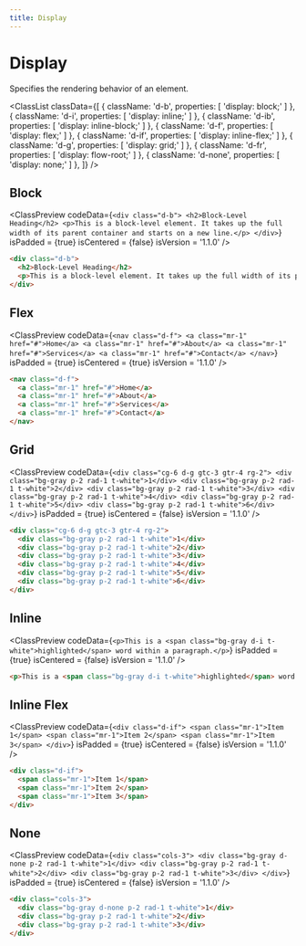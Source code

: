 ```yaml
---
title: Display
---
```



# Display

Specifies the rendering behavior of an element.

<ClassList
  classData={[
    {
      className: 'd-b',
      properties: [
        'display: block;'
      ]
    },
    {
      className: 'd-i',
      properties: [
        'display: inline;'
      ]
    },
    {
      className: 'd-ib',
      properties: [
        'display: inline-block;'
      ]
    },
    {
      className: 'd-f',
      properties: [
        'display: flex;'
      ]
    },
    {
      className: 'd-if',
      properties: [
        'display: inline-flex;'
      ]
    },
    {
      className: 'd-g',
      properties: [
        'display: grid;'
      ]
    },
    {
      className: 'd-fr',
      properties: [
        'display: flow-root;'
      ]
    },
    {
      className: 'd-none',
      properties: [
        'display: none;'
      ]
    },
  ]}
/>

## Block

<ClassPreview
  codeData={`
    <div class="d-b">
      <h2>Block-Level Heading</h2>
      <p>This is a block-level element. It takes up the full width of its parent container and starts on a new line.</p>
    </div>
  `}
  isPadded = {true}
  isCentered = {false}
  isVersion = '1.1.0'
/>

```html
<div class="d-b">
  <h2>Block-Level Heading</h2>
  <p>This is a block-level element. It takes up the full width of its parent container and starts on a new line.</p>
</div>
```

## Flex

<ClassPreview
  codeData={`
    <nav class="d-f">
      <a class="mr-1" href="#">Home</a>
      <a class="mr-1" href="#">About</a>
      <a class="mr-1" href="#">Services</a>
      <a class="mr-1" href="#">Contact</a>
    </nav>
  `}
  isPadded = {true}
  isCentered = {true}
  isVersion = '1.1.0'
/>

```html
<nav class="d-f">
  <a class="mr-1" href="#">Home</a>
  <a class="mr-1" href="#">About</a>
  <a class="mr-1" href="#">Services</a>
  <a class="mr-1" href="#">Contact</a>
</nav>
```

## Grid

<ClassPreview
  codeData={`
    <div class="cg-6 d-g gtc-3 gtr-4 rg-2">
      <div class="bg-gray p-2 rad-1 t-white">1</div>
      <div class="bg-gray p-2 rad-1 t-white">2</div>
      <div class="bg-gray p-2 rad-1 t-white">3</div>
      <div class="bg-gray p-2 rad-1 t-white">4</div>
      <div class="bg-gray p-2 rad-1 t-white">5</div>
      <div class="bg-gray p-2 rad-1 t-white">6</div>
    </div>
  `}
  isPadded = {true}
  isCentered = {false}
  isVersion = '1.1.0'
/>

```html
<div class="cg-6 d-g gtc-3 gtr-4 rg-2">
  <div class="bg-gray p-2 rad-1 t-white">1</div>
  <div class="bg-gray p-2 rad-1 t-white">2</div>
  <div class="bg-gray p-2 rad-1 t-white">3</div>
  <div class="bg-gray p-2 rad-1 t-white">4</div>
  <div class="bg-gray p-2 rad-1 t-white">5</div>
  <div class="bg-gray p-2 rad-1 t-white">6</div>
</div>
```

## Inline

<ClassPreview
  codeData={`
    <p>This is a <span class="bg-gray d-i t-white">highlighted</span> word within a paragraph.</p>
  `}
  isPadded = {true}
  isCentered = {false}
  isVersion = '1.1.0'
/>

```html
<p>This is a <span class="bg-gray d-i t-white">highlighted</span> word within a paragraph.</p>
```

## Inline Flex

<ClassPreview
  codeData={`
    <div class="d-if">
      <span class="mr-1">Item 1</span>
      <span class="mr-1">Item 2</span>
      <span class="mr-1">Item 3</span>
    </div>
  `}
  isPadded = {true}
  isCentered = {false}
  isVersion = '1.1.0'
/>

```html
<div class="d-if">
  <span class="mr-1">Item 1</span>
  <span class="mr-1">Item 2</span>
  <span class="mr-1">Item 3</span>
</div>
```

## None

<ClassPreview
  codeData={`
    <div class="cols-3">
      <div class="bg-gray d-none p-2 rad-1 t-white">1</div>
      <div class="bg-gray p-2 rad-1 t-white">2</div>
      <div class="bg-gray p-2 rad-1 t-white">3</div>
    </div>
  `}
  isPadded = {true}
  isCentered = {false}
  isVersion = '1.1.0'
/>

```html
<div class="cols-3">
  <div class="bg-gray d-none p-2 rad-1 t-white">1</div>
  <div class="bg-gray p-2 rad-1 t-white">2</div>
  <div class="bg-gray p-2 rad-1 t-white">3</div>
</div>
```